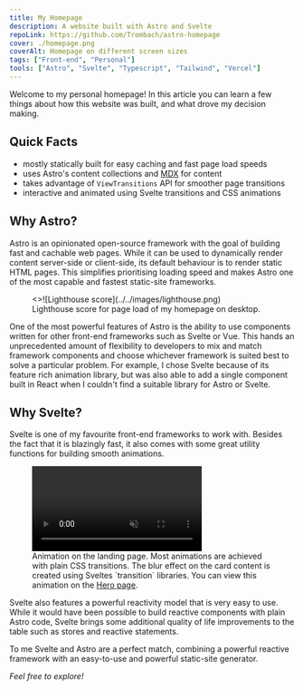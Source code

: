 ```yaml
---
title: My Homepage
description: A website built with Astro and Svelte
repoLink: https://github.com/Trombach/astro-homepage
cover: ./homepage.png
coverAlt: Homepage on different screen sizes
tags: ["Front-end", "Personal"]
tools: ["Astro", "Svelte", "Typescript", "Tailwind", "Vercel"]
---
```



Welcome to my personal homepage! In this article you can learn a few things about how this website was built, and what
drove my decision making.

## Quick Facts

- mostly statically built for easy caching and fast page load speeds
- uses Astro's content collections and [MDX](https://mdxjs.com/) for content
- takes advantage of `ViewTransitions` API for smoother page transitions
- interactive and animated using Svelte transitions and CSS animations


## Why Astro?

Astro is an opinionated open-source framework with the goal of building fast and cachable web pages. While it can be
used to dynamically render content server-side or client-side, its default behaviour is to render static HTML pages.
This simplifies prioritising loading speed and makes Astro one of the most capable and fastest static-site frameworks.

<figure>
  <>![Lighthouse score](../../images/lighthouse.png)</>
  <figcaption>Lighthouse score for page load of my homepage on desktop.</figcaption>
</figure>

One of the most powerful features of Astro is the ability to use components written for other front-end frameworks such
as Svelte or Vue. This hands an unprecedented amount of flexibility to developers to mix and match framework components
and choose whichever framework is suited best to solve a particular problem. For example, I chose Svelte because of its
feature rich animation library, but was also able to add a single component built in React when I couldn't find a
suitable library for Astro or Svelte.

## Why Svelte?

Svelte is one of my favourite front-end frameworks to work with. Besides the fact that it is blazingly fast, it also
comes with some great utility functions for building smooth animations.

<figure>
  <video autoplay loop muted>
    <source src="/hero-animation-short.webm" type="video/webm"></source>
    Your browser does not suppoert videos.
  </video>
  <figcaption>
    Animation on the landing page. Most animations are achieved with plain CSS transitions. The blur effect on the card 
    content is created using Sveltes `transition` libraries. You can view this animation on the <a href="/">Hero page</a>.
  </figcaption>
</figure>

Svelte also features a powerful reactivity model that is very easy to use. While it would have been possible to build
reactive components with plain Astro code, Svelte brings some additional quality of life improvements to the table such
as stores and reactive statements. 

To me Svelte and Astro are a perfect match, combining a powerful reactive framework with an easy-to-use and powerful
static-site generator.

_Feel free to explore!_